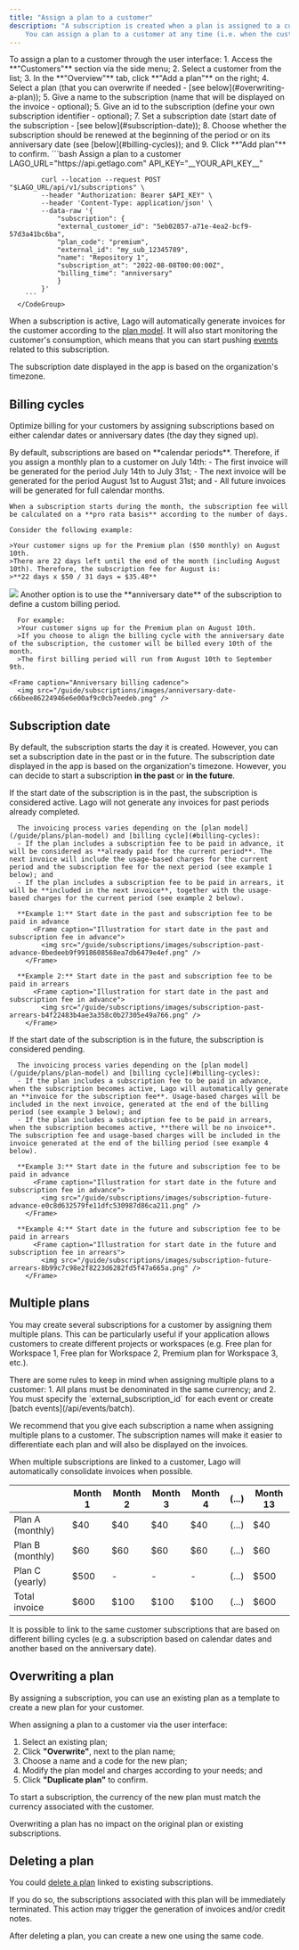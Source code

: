 ```yaml
---
title: "Assign a plan to a customer"
description: "A subscription is created when a plan is assigned to a customer. 
    You can assign a plan to a customer at any time (i.e. when the customer record is created or later on)."
---
```


<Tabs>
  <Tab title="Dashboard">
    To assign a plan to a customer through the user interface:
    1. Access the **"Customers"** section via the side menu;
    2. Select a customer from the list;
    3. In the **"Overview"** tab, click **"Add a plan"** on the right;
    4. Select a plan (that you can overwrite if needed - [see below](#overwriting-a-plan));
    5. Give a name to the subscription (name that will be displayed on the invoice - optional);
    5. Give an id to the subscription (define your own subscription identifier - optional);
    7. Set a subscription date (start date of the subscription - [see below](#subscription-date));
    8. Choose whether the subscription should be renewed at the beginning of the period or on its anniversary date (see [below](#billing-cycles)); and
    9. Click **"Add plan"** to confirm.
  </Tab>
  <Tab title="API">
      <CodeGroup>
        ```bash Assign a plan to a customer
            LAGO_URL="https://api.getlago.com"
            API_KEY="__YOUR_API_KEY__"

            curl --location --request POST "$LAGO_URL/api/v1/subscriptions" \
            --header "Authorization: Bearer $API_KEY" \
            --header 'Content-Type: application/json' \
            --data-raw '{
                "subscription": {
                "external_customer_id": "5eb02857-a71e-4ea2-bcf9-57d3a41bc6ba",
                "plan_code": "premium",
                "external_id": "my_sub_12345789",
                "name": "Repository 1",
                "subscription_at": "2022-08-08T00:00:00Z",
                "billing_time": "anniversary"
                }
            }'
        ```
      </CodeGroup>
  </Tab>
</Tabs>

When a subscription is active, Lago will automatically generate invoices for the customer according to the [plan model](/guide/plans/plan-model). It will also start monitoring the customer's consumption, which means that you can start pushing [events](/guide/events/ingesting-usage) related to this subscription.

<Info>
The subscription date displayed in the app is based on the organization's timezone.
</Info>

## Billing cycles
Optimize billing for your customers by assigning subscriptions based on either calendar dates or anniversary dates (the day they signed up).

<Tabs>
  <Tab title="Calendar billing period">
    By default, subscriptions are based on **calendar periods**. Therefore, if you assign a monthly plan to a customer on July 14th:
    - The first invoice will be generated for the period July 14th to July 31st;
    - The next invoice will be generated for the period August 1st to August 31st; and
    - All future invoices will be generated for full calendar months.

    When a subscription starts during the month, the subscription fee will be calculated on a **pro rata basis** according to the number of days.

    Consider the following example:

    >Your customer signs up for the Premium plan ($50 monthly) on August 10th.
    >There are 22 days left until the end of the month (including August 10th). Therefore, the subscription fee for August is:
    >**22 days x $50 / 31 days = $35.48**

  <Frame caption="Calendar billing cadence">
    <img src="/guide/subscriptions/images/calendar-date-227bf60245e9d3715d3383098c88c1b0.png" />
  </Frame>
  </Tab>
  <Tab title="Anniversary billing period">
    Another option is to use the **anniversary date** of the subscription to define a custom billing period.

      For example:
      >Your customer signs up for the Premium plan on August 10th.
      >If you choose to align the billing cycle with the anniversary date of the subscription, the customer will be billed every 10th of the month.
      >The first billing period will run from August 10th to September 9th.

    <Frame caption="Anniversary billing cadence">
      <img src="/guide/subscriptions/images/anniversary-date-c66bee86224946e6e00af9c0cb7eedeb.png" />
   </Frame>
  </Tab>
</Tabs>

## Subscription date
By default, the subscription starts the day it is created. However, you can set a subscription date in the past or in the future. 
The subscription date displayed in the app is based on the organization's timezone.
However, you can decide to start a subscription **in the past** or **in the future**.

<Tabs>
  <Tab title="Start date in the past">
      If the start date of the subscription is in the past, the subscription is considered active.
      <Info>
      Lago will not generate any invoices for past periods already completed.
      </Info>

      The invoicing process varies depending on the [plan model](/guide/plans/plan-model) and [billing cycle](#billing-cycles):
      - If the plan includes a subscription fee to be paid in advance, it will be considered as **already paid for the current period**. The next invoice will include the usage-based charges for the current period and the subscription fee for the next period (see example 1 below); and
      - If the plan includes a subscription fee to be paid in arrears, it will be **included in the next invoice**, together with the usage-based charges for the current period (see example 2 below).

      **Example 1:** Start date in the past and subscription fee to be paid in advance
          <Frame caption="Illustration for start date in the past and subscription fee in advance">
            <img src="/guide/subscriptions/images/subscription-past-advance-0bedeeb9f9918608568ea7db6479e4ef.png" />
        </Frame>

      **Example 2:** Start date in the past and subscription fee to be paid in arrears
          <Frame caption="Illustration for start date in the past and subscription fee in advance">
            <img src="/guide/subscriptions/images/subscription-past-arrears-b4f22483b4ae3a358c0b27305e49a766.png" />
        </Frame>
  </Tab>
  <Tab title="Start date in the future">
      If the start date of the subscription is in the future, the subscription is considered pending.

      The invoicing process varies depending on the [plan model](/guide/plans/plan-model) and [billing cycle](#billing-cycles):
      - If the plan includes a subscription fee to be paid in advance, when the subscription becomes active, Lago will automatically generate an **invoice for the subscription fee**. Usage-based charges will be included in the next invoice, generated at the end of the billing period (see example 3 below); and
      - If the plan includes a subscription fee to be paid in arrears, when the subscription becomes active, **there will be no invoice**. The subscription fee and usage-based charges will be included in the invoice generated at the end of the billing period (see example 4 below).

      **Example 3:** Start date in the future and subscription fee to be paid in advance
          <Frame caption="Illustration for start date in the future and subscription fee in advance">
            <img src="/guide/subscriptions/images/subscription-future-advance-e0c8d632579fe11dfc530987d86ca211.png" />
        </Frame>

      **Example 4:** Start date in the future and subscription fee to be paid in arrears
          <Frame caption="Illustration for start date in the future and subscription fee in arrears">
            <img src="/guide/subscriptions/images/subscription-future-arrears-8b99c7c98e2f8223d6282fd5f47a665a.png" />
        </Frame>
  </Tab>
</Tabs>

## Multiple plans
You may create several subscriptions for a customer by assigning them multiple plans. This can be particularly useful if your application allows customers to create different projects or workspaces (e.g. Free plan for Workspace 1, Free plan for Workspace 2, Premium plan for Workspace 3, etc.).

<Warning>
There are some rules to keep in mind when assigning multiple plans to a customer:
1. All plans must be denominated in the same currency; and
2. You must specify the `external_subscription_id` for each event or create [batch events](/api/events/batch).
</Warning>

We recommend that you give each subscription a name when assigning multiple plans to a customer. The subscription names will make it easier to differentiate each plan and will also be displayed on the invoices.

When multiple subscriptions are linked to a customer, Lago will automatically consolidate invoices when possible.

|                  | Month 1 | Month 2 | Month 3 | Month 4 | (...) | Month 13 |
| ---------------- | ------- | ------- | ------- | ------- | ----- | -------- |
| Plan A (monthly) | $40     | $40     | $40     | $40     | (...) | $40      |
| Plan B (monthly) | $60     | $60     | $60     | $60     | (...) | $60      |
| Plan C (yearly)  | $500    | -       | -       | -       | (...) | $500     |
| Total invoice    | $600    | $100    | $100    | $100    | (...) | $600     |

It is possible to link to the same customer subscriptions that are based on different billing cycles (e.g. a subscription based on calendar dates and another based on the anniversary date).

## Overwriting a plan
By assigning a subscription, you can use an existing plan as a template to create a new plan for your customer.

When assigning a plan to a customer via the user interface:
1. Select an existing plan;
2. Click **"Overwrite"**, next to the plan name;
3. Choose a name and a code for the new plan;
4. Modify the plan model and charges according to your needs; and
5. Click **"Duplicate plan"** to confirm.

To start a subscription, the currency of the new plan must match the currency associated with the customer.

<Info>
Overwriting a plan has no impact on the original plan or existing subscriptions.
</Info>

## Deleting a plan
You could [delete a plan](/api-reference/plans/destroy) linked to existing subscriptions.

If you do so, the subscriptions associated with this plan will be immediately terminated. This action may trigger the generation of invoices and/or credit notes.

<Info>
After deleting a plan, you can create a new one using the same code.
</Info>